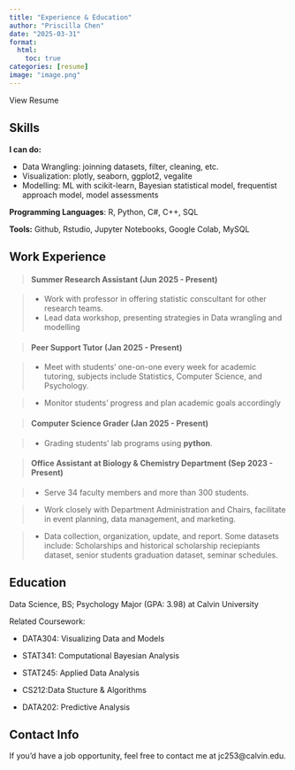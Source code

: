 ```yaml
---
title: "Experience & Education"
author: "Priscilla Chen"
date: "2025-03-31"
format:
  html:
    toc: true
categories: [resume]
image: "image.png"
---
```


View Resume

## Skills 

**I can do:** 

-   Data Wrangling: joinning datasets, filter, cleaning, etc.
-   Visualization: plotly, seaborn, ggplot2, vegalite
-   Modelling: ML with scikit-learn, Bayesian statistical model, frequentist approach model, model assessments 

**Programming Languages**: R, Python, C#, C++, SQL

**Tools:** Github, Rstudio, Jupyter Notebooks, Google Colab, MySQL


## Work Experience

> #### Summer Research Assistant (Jun 2025 - Present)

> - Work with professor in offering statistic conscultant for other research teams. 
> - Lead data workshop, presenting strategies in Data wrangling and modelling

> #### Peer Support Tutor (Jan 2025 - Present)

> - Meet with students' one-on-one every week for academic tutoring, subjects include Statistics, Computer Science, and Psychology.

> - Monitor students' progress and plan academic goals accordingly

> #### Computer Science Grader (Jan 2025 - Present)

> - Grading students' lab programs using **python**. 

> #### Office Assistant at Biology & Chemistry Department (Sep 2023 - Present)

> - Serve 34 faculty members and more than 300 students. 

> - Work closely with Department Administration and Chairs, facilitate in event planning, data management, and marketing. 

> - Data collection, organization, update, and report. Some datasets include: Scholarships and historical scholarship reciepiants dataset, senior students graduation dataset, seminar schedules. 

## Education

Data Science, BS; Psychology Major (GPA: 3.98) at Calvin University

Related Coursework: 

- DATA304: Visualizing Data and Models

- STAT341: Computational Bayesian Analysis

- STAT245: Applied Data Analysis

- CS212:Data Stucture & Algorithms

- DATA202: Predictive Analysis

## Contact Info

If you'd have a job opportunity, feel free to contact me at jc253@calvin.edu. 






